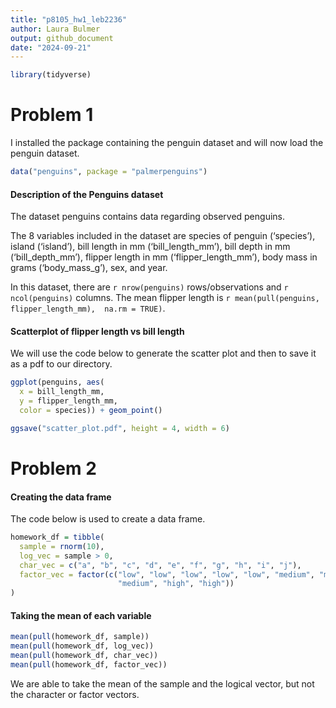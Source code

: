 ```yaml
---
title: "p8105_hw1_leb2236"
author: Laura Bulmer
output: github_document
date: "2024-09-21"
---
```


```r
library(tidyverse)
```

# Problem 1

I installed the package containing the penguin dataset and will now 
load the penguin dataset.

```r
data("penguins", package = "palmerpenguins")
```

#### Description of the Penguins dataset

The dataset penguins contains data regarding observed penguins.

The 8 variables included in the dataset are species of penguin ('species'), 
island ('island'), bill 
length in mm ('bill_length_mm'), bill depth in mm ('bill_depth_mm'), flipper
length in mm ('flipper_length_mm'), body mass in grams ('body_mass_g'), 
sex, and year.

In this dataset, there are `r nrow(penguins)` rows/observations
and `r ncol(penguins)` columns. 
The mean flipper length is `r mean(pull(penguins, flipper_length_mm), 
na.rm = TRUE)`. 

#### Scatterplot of flipper length vs bill length

We will use the code below to generate the scatter plot and then to save it
as a pdf to our directory.

```r
ggplot(penguins, aes(
  x = bill_length_mm, 
  y = flipper_length_mm,
  color = species)) + geom_point()

ggsave("scatter_plot.pdf", height = 4, width = 6)
```

# Problem 2

#### Creating the data frame

The code below is used to create a data frame.

```r
homework_df = tibble(
  sample = rnorm(10),
  log_vec = sample > 0,
  char_vec = c("a", "b", "c", "d", "e", "f", "g", "h", "i", "j"),
  factor_vec = factor(c("low", "low", "low", "low", "low", "medium", "medium",
                        "medium", "high", "high"))
)
```

#### Taking the mean of each variable

```r
mean(pull(homework_df, sample))
mean(pull(homework_df, log_vec))
mean(pull(homework_df, char_vec))
mean(pull(homework_df, factor_vec))
```

We are able to take the mean of the sample and the logical vector,
but not the character or factor vectors.




